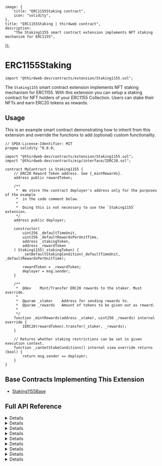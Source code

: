 
	image: {
		title: "ERC1155Staking contract",
		icon: "solidity",
	},
	title: "ERC1155Staking | thirdweb contract",
	description:
		"The Staking1155 smart contract extension implements NFT staking mechanism for ERC1155",
});

# ERC1155Staking

```solidity
import "@thirdweb-dev/contracts/extension/Staking1155.sol";
```

The `Staking1155` smart contract extension implements NFT staking mechanism for ERC1155. With this extension you can setup a staking contract for NFT holders of your ERC1155 Collection. Users can stake their NFTs and earn ERC20 tokens as rewards.

<GithubButtonLink href="https://github.com/thirdweb-dev/contracts/blob/main/contracts/extension/Staking1155.sol" />

## Usage

This is an example smart contract demonstrating how to inherit from this extension and override the functions to add (optional) custom functionality.

```solidity
// SPDX-License-Identifier: MIT
pragma solidity ^0.8.0;

import "@thirdweb-dev/contracts/extension/Staking1155.sol";
import "@thirdweb-dev/contracts/eip/interface/IERC20.sol";

contract MyContract is Staking1155 {
    // ERC20 Reward Token address. See {_mintRewards}.
    address public rewardToken;

    /**
     *  We store the contract deployer's address only for the purposes of the example
     *  in the code comment below.
     *
     *  Doing this is not necessary to use the `Staking1155` extension.
     */
    address public deployer;

    constructor(
        uint256 _defaultTimeUnit,
        uint256 _defaultRewardsPerUnitTime,
        address _stakingToken,
        address _rewardToken
    ) Staking1155(_stakingToken) {
        _setDefaultStakingCondition(_defaultTimeUnit, _defaultRewardsPerUnitTime);

        rewardToken = _rewardToken;
        deployer = msg.sender;
    }

    /**
     *  @dev    Mint/Transfer ERC20 rewards to the staker. Must override.
     *
     *  @param _staker    Address for sending rewards to.
     *  @param _rewards   Amount of tokens to be given out as reward.
     *
     */
    function _mintRewards(address _staker, uint256 _rewards) internal override {
        IERC20(rewardToken).transfer(_staker, _rewards);
    }

    // Returns whether staking restrictions can be set in given execution context.
    function _canSetStakeConditions() internal view override returns (bool) {
        return msg.sender == deployer;
    }
}
```

## Base Contracts Implementing This Extension

- [Staking1155Base](/contracts/build/base-contracts/erc-1155/staking)

## Full API Reference

<Details summary="stake">

```solidity
function stake(uint256 tokenId, uint256 amount) external;
```

- Lets a user stake a number of ERC1155 tokens of a specific token-Id.
- Parameter `tokenId`: ERC1155 token-id to stake.
- Parameter `amount`: Amount to stake.

</Details>

<Details summary="withdraw">

```solidity
function stake(uint256 tokenId, uint256 amount) external;
```

- Un-stake and withdraw NFTs from the contract.
- Parameter `tokenId`: ERC1155 token-id to withdraw.
- Parameter `amount`: Amount to withdraw.

</Details>

<Details summary="claimRewards">

```solidity
function claimRewards(uint256 tokenId) external;
```

- Claim accumulated rewards. This claim method allows for a pull mechanism where users must initiate claiming of rewards.
- Parameter `tokenId`: ERC1155 token-id to claim rewards for.

</Details>

<Details summary="getStakeInfo">

```solidity
function getStakeInfo(address staker) external view returns (uint256[] memory tokensStaked, uint256[] memory tokenAmounts, uint256 totalRewards)
```

- View number of NFTs staked and total rewards available for a user.
- Parameter `staker`: Account address of staker.

</Details>

<Details summary="getStakeInfoForToken">

```solidity
function getStakeInfoForToken(uint256 tokenId, address staker) external view returns (uint256 tokensStaked, uint256 rewards)
```

- View number of NFTs staked and total rewards available for a user.
- Parameter `tokenId`: ERC1155 token-id to view rewards for.
- Parameter `staker`: Account address of staker.

</Details>

<Details summary="setRewardsPerUnitTime">

```solidity
function setRewardsPerUnitTime(uint256 tokenId, uint256 rewardsPerUnitTime) external;
```

- Allows an authorized account to set rewards per unit of time. Interpreted as x rewards per second/per day/etc based on time-unit.
- Parameter `tokenId`: ERC1155 token-id to set this for.
- Parameter `rewardsPerUnitTime`: New rewards per unit time.

</Details>

<Details summary="setTimeUnit">

```solidity
function setTimeUnit(uint256 tokenId, uint256 timeUnit) external;
```

- Allows an authorized account to set time unit as a number of seconds. For e.g. 1 hour can be set as 3600 seconds - setting the reward frequency as _per hour_.
- Parameter `tokenId`: ERC1155 token-id to set this for.
- Parameter `timeUnit`: New time unit.

</Details>

<Details summary="setDefaultRewardsPerUnitTime">

```solidity
function setDefaultRewardsPerUnitTime(uint256 defaultRewardsPerUnitTime) external;
```

- Allows an authorized account to set rewards per unit of time applicable for all token-Ids by default.
- Parameter `defaultRewardsPerUnitTime`: New rewards per unit time.

</Details>

<Details summary="setDefaultTimeUnit">

```solidity
function setDefaultTimeUnit(uint256 defaultTimeUnit) external;
```

- Allows an authorized account to set time unit applicable for all token-Ids by default.
- Parameter `defaultTimeUnit`: New time unit.

</Details>
